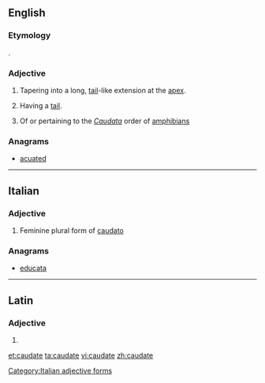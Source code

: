 ==English==

===Etymology===
{{etyl|la|en}} {{lena}} {{term|cauda|lang=la||tail}}.

===Adjective===
{{en-adj|-}}

# {{context|botany|lang=en}} Tapering into a long, [[tail]]-like extension at the [[apex]].
# {{context|zoology|lang=en}} Having a [[tail]].
# {{context|zoology|lang=en}} Of or pertaining to the ''[[Caudata]]'' order of [[amphibian]]s

===Anagrams===
* [[acuated#English|acuated]]

----

==Italian==

===Adjective===
{{head|it}} {{g|f}}

# Feminine plural form of [[caudato]]

===Anagrams===
* [[educata#Italian|educata]]

[[Category:Italian adjective forms]]

----

==Latin==

===Adjective===
{{la-adj-form|caudāte}}

# {{inflection of|caudātus||voc|m|s|lang=la}}

[[et:caudate]]
[[ta:caudate]]
[[vi:caudate]]
[[zh:caudate]]